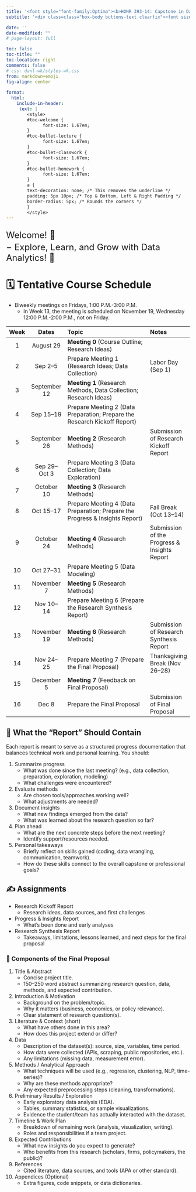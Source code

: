 ```yaml
---
title: '<font style="font-family:Optima"><b>HONR 393-14: Capstone in Data Analytics, Fall 2025</b></font>'
subtitle: '<div class=class="box-body buttons-text clearfix"><font size="5"><ul style="list-style-type: none;"><li><b>Instructor: Byeong-Hak Choe</b> <b>(</b><a href="mailto:bchoe@geneseo.edu" class="about-link" rel="" target=""><i class="bi bi-envelope"></i><span class="about-link-text"> Email</span></a></span></a><b>)</b></li></ul></font></div>'

date: ''
date-modified: "" 
# page-layout: full

toc: false
toc-title: ""
toc-location: right
comments: false
# css: danl-wk/styles-wk.css
from: markdown+emoji
fig-align: center
    
format: 
  html:
    include-in-header:
     text: |
        <style>
        #toc-welcome {
              font-size: 1.67em;
        }
        #toc-bullet-lecture {
              font-size: 1.67em;
        }
        #toc-bullet-classwork {
              font-size: 1.67em;
        }
        #toc-bullet-homework {
              font-size: 1.67em;
        }
        a {
        text-decoration: none; /* This removes the underline */
        padding: 5px 10px; /* Top & Bottom, Left & Right Padding */
        border-radius: 5px; /* Rounds the corners */
        }
        </style>
---
```





<div style="display:block; margin:25px;"></div>

<font size = "5">Welcome! 👋 </font>

<div style="display:block; margin:-10px;"></div>

<font size = "5">$-$ Explore, Learn, and Grow with Data Analytics! 🌟</font>

<div style="display:block; margin:5px;"></div>


# 🗓️ Tentative Course Schedule
- Biweekly meetings on Fridays, 1:00 P.M.-3:00 P.M.
  - In Week 13, the meeting is scheduled on November 19, Wednesday 12:00 P.M.-2:00 P.M., not on Friday.


| Week | Dates       | Topic                                          | Notes |
|:---:|:-------------:|:----------------------------------------------|:------|
| 1   | August 29    | **Meeting 0** (Course Outline; Research Ideas)             |       |
| 2   | Sep 2–5      | Prepare Meeting 1 (Research Ideas; Data Collection)             | Labor Day (Sep 1) |
| 3   | September 12     | **Meeting 1** (Research Methods, Data Collection; Research Ideas)    |       |
| 4   | Sep 15–19    | Prepare Meeting 2 (Data Preparation; Prepare the Research Kickoff Report)  |       |
| 5   | September 26    | **Meeting 2** (Research Methods)      |   Submission of Research Kickoff Report    |
| 6   | Sep 29–Oct 3 | Prepare Meeting 3 (Data Collection; Data Exploration)                    |       |
| 7   | October 10     |  **Meeting 3**  (Research Methods)                    |  |
| 8   | Oct 15–17    | Prepare Meeting 4 (Data Preparation; Prepare the Progress & Insights Report)   | Fall Break (Oct 13–14) |
| 9   | October 24    |  **Meeting 4**  (Research Methods)  |  Submission of the Progress & Insights Report  |
| 10  | Oct 27–31    | Prepare Meeting 5 (Data Modeling)  |       |
| 11  | November 7      | **Meeting 5** (Research Methods)   |       |
| 12  | Nov 10–14    | Prepare Meeting 6 (Prepare the Research Synthesis Report)  |       |
| 13  | November 19    | **Meeting 6** (Research Methods)  | Submission of Research Synthesis Report  |
| 14  | Nov 24–25    | Prepare Meeting 7 (Prepare the Final Proposal)  | Thanksgiving Break (Nov 26–28) |
| 15  | December 5      | **Meeting 7** (Feedback on Final Proposal)    |       |
| 16  | Dec 8        | Prepare the Final Proposal        |   Submission of Final Proposal    |


## 📝 What the “Report” Should Contain

Each report is meant to serve as a structured progress documentation that balances technical work and personal learning. You should:

1.	Summarize progress
	-	What was done since the last meeting? (e.g., data collection, preparation, exploration, modeling)
	-	What challenges were encountered?
2.	Evaluate methods
	-	Are chosen tools/approaches working well?
	-	What adjustments are needed?
3.	Document insights
	-	What new findings emerged from the data?
	-	What was learned about the research question so far?
4.	Plan ahead
	-	What are the next concrete steps before the next meeting?
	-	Identify support/resources needed.
5.	Personal takeaways
	-	Briefly reflect on skills gained (coding, data wrangling, communication, teamwork).
	-	How do these skills connect to the overall capstone or professional goals?
	

## ✍️ Assignments

- Research Kickoff Report
  - Research ideas, data sources, and first challenges
- Progress & Insights Report
  - What’s been done and early analyses
- Research Synthesis Report
  - Takeaways, limitations, lessons learned, and next steps for the final proposal

### 📑 Components of the Final Proposal

1. Title & Abstract
	-	Concise project title.
	-	150–250 word abstract summarizing research question, data, methods, and expected contribution.

2. Introduction & Motivation
	-	Background on the problem/topic.
	-	Why it matters (business, economics, or policy relevance).
	-	Clear statement of research question(s).

3. Literature & Context (short)
	-	What have others done in this area?
	-	How does this project extend or differ?

4. Data
	-	Description of the dataset(s): source, size, variables, time period.
	-	How data were collected (APIs, scraping, public repositories, etc.).
	-	Any limitations (missing data, measurement error).

5. Methods / Analytical Approach
	-	What techniques will be used (e.g., regression, clustering, NLP, time-series)?
	-	Why are these methods appropriate?
	-	Any expected preprocessing steps (cleaning, transformations).

6. Preliminary Results / Exploration
	-	Early exploratory data analysis (EDA).
	-	Tables, summary statistics, or sample visualizations.
	-	Evidence the student/team has actually interacted with the dataset.

7. Timeline & Work Plan
	-	Breakdown of remaining work (analysis, visualization, writing).
	-	Roles and responsibilities if a team project.

8. Expected Contributions
	-	What new insights do you expect to generate?
	-	Who benefits from this research (scholars, firms, policymakers, the public)?

9. References
	-	Cited literature, data sources, and tools (APA or other standard).

10. Appendices (Optional)
	-	Extra figures, code snippets, or data dictionaries.

